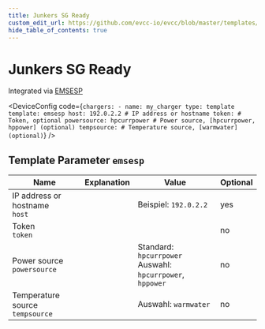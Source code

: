 ```yaml
---
title: Junkers SG Ready
custom_edit_url: https://github.com/evcc-io/evcc/blob/master/templates/definition/charger/emsesp.yaml
hide_table_of_contents: true
---
```



# Junkers SG Ready

<div className="device-detail-container">
  <div className="device-detail-content">
    <DeviceFeatures features="" />

Integrated via [EMSESP](https://emsesp.org/)


<DeviceConfig code={`chargers:
    - name: my_charger
      type: template
      template: emsesp
      host: 192.0.2.2 # IP address or hostname
      token: # Token, optional
      powersource: hpcurrpower # Power source, [hpcurrpower, hppower] (optional)
      tempsource: # Temperature source, [warmwater] (optional)`}  />
  </div>
  <div className="device-detail-icon">
    <evcc-icon
      type="charger"
      name="junkers-sg-ready"
      size="400px"
      alt="Junkers SG Ready"
      className="device-detail-icon-img"
    ></evcc-icon>
  </div>
</div>

## Template Parameter `emsesp`

| Name | Explanation | Value | Optional |
|-----------|-------------|-------|----------|
| IP address or hostname<br/>`host` |  | Beispiel: `192.0.2.2` | yes |
| Token<br/>`token` |  |  | no |
| Power source<br/>`powersource` |  | Standard: `hpcurrpower`<br/>Auswahl: `hpcurrpower`, `hppower` | no |
| Temperature source<br/>`tempsource` |  | Auswahl: `warmwater` | no |

